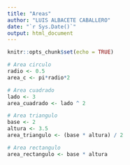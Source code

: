 ```yaml
---
title: "Areas"
author: "LUIS ALBACETE CABALLERO"
date: "`r Sys.Date()`"
output: html_document
---
```


```r
knitr::opts_chunk$set(echo = TRUE)
```

```r
# Area circulo
radio <- 0.5
area_c <- pi*radio*2

# Area cuadrado
lado <- 3
area_cuadrado <- lado ^ 2

# Area triangulo
base <- 2
altura <- 3.5
area_triangulo <- (base * altura) / 2

# Area rectangulo
area_rectangulo <- base * altura
```

